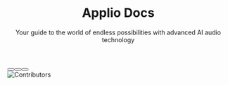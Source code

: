 
<div className="flex flex-col items-center justify-center text-white py-12 rounded-2xl">
  <header className="text-center">
    <h1 className="text-5xl font-bold">Applio Docs</h1>
    <p className="mt-4 text-2xl">Your guide to the world of endless possibilities with advanced AI audio technology</p>
  </header>
  <div className="flex flex-wrap justify-center mt-12 gap-4">
    <Button text="Source Code" link="https://github.com/IAHispano/Applio" />
    <Button text="Support (Discord)" link="https://discord.gg/iahispano" />
    <Button text="Website" link="https://applio.org" />
  </div>
  <div className="mt-12">
    <img
      src="https://contrib.rocks/image?repo=IAHispano/Applio"
      alt="Contributors"
      width={400}
      height={100}
    />
  </div>
</div>
